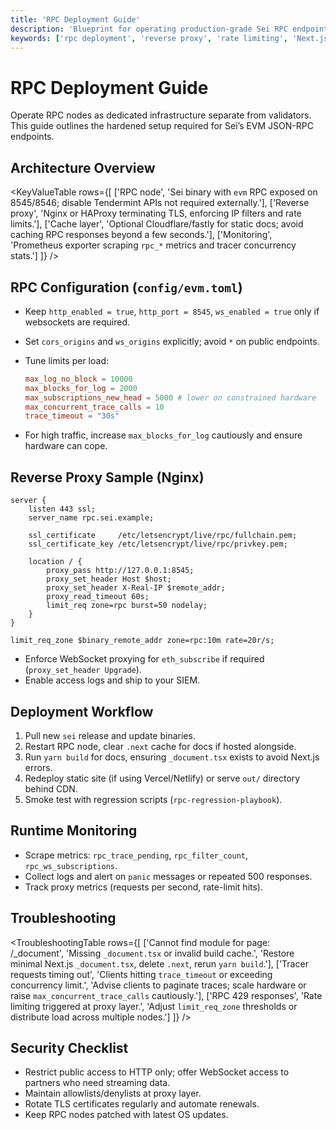 ```yaml
---
title: 'RPC Deployment Guide'
description: 'Blueprint for operating production-grade Sei RPC endpoints.'
keywords: ['rpc deployment', 'reverse proxy', 'rate limiting', 'Next.js docs build']
---
```



# RPC Deployment Guide

Operate RPC nodes as dedicated infrastructure separate from validators. This guide outlines the hardened setup required for Sei’s EVM JSON-RPC endpoints.

## Architecture Overview

<KeyValueTable
  rows={[
    ['RPC node', 'Sei binary with `evm` RPC exposed on 8545/8546; disable Tendermint APIs not required externally.'],
    ['Reverse proxy', 'Nginx or HAProxy terminating TLS, enforcing IP filters and rate limits.'],
    ['Cache layer', 'Optional Cloudflare/fastly for static docs; avoid caching RPC responses beyond a few seconds.'],
    ['Monitoring', 'Prometheus exporter scraping `rpc_*` metrics and tracer concurrency stats.']
  ]}
/>

## RPC Configuration (`config/evm.toml`)

- Keep `http_enabled = true`, `http_port = 8545`, `ws_enabled = true` only if websockets are required.
- Set `cors_origins` and `ws_origins` explicitly; avoid `*` on public endpoints.
- Tune limits per load:

  ```toml copy
  max_log_no_block = 10000
  max_blocks_for_log = 2000
  max_subscriptions_new_head = 5000 # lower on constrained hardware
  max_concurrent_trace_calls = 10
  trace_timeout = "30s"
  ```

- For high traffic, increase `max_blocks_for_log` cautiously and ensure hardware can cope.

## Reverse Proxy Sample (Nginx)

```nginx copy
server {
    listen 443 ssl;
    server_name rpc.sei.example;

    ssl_certificate     /etc/letsencrypt/live/rpc/fullchain.pem;
    ssl_certificate_key /etc/letsencrypt/live/rpc/privkey.pem;

    location / {
        proxy_pass http://127.0.0.1:8545;
        proxy_set_header Host $host;
        proxy_set_header X-Real-IP $remote_addr;
        proxy_read_timeout 60s;
        limit_req zone=rpc burst=50 nodelay;
    }
}

limit_req_zone $binary_remote_addr zone=rpc:10m rate=20r/s;
```

- Enforce WebSocket proxying for `eth_subscribe` if required (`proxy_set_header Upgrade`).
- Enable access logs and ship to your SIEM.

## Deployment Workflow

1. Pull new `sei` release and update binaries.
2. Restart RPC node, clear `.next` cache for docs if hosted alongside.
3. Run `yarn build` for docs, ensuring `_document.tsx` exists to avoid Next.js errors.
4. Redeploy static site (if using Vercel/Netlify) or serve `out/` directory behind CDN.
5. Smoke test with regression scripts (`rpc-regression-playbook`).

## Runtime Monitoring

- Scrape metrics: `rpc_trace_pending`, `rpc_filter_count`, `rpc_ws_subscriptions`.
- Collect logs and alert on `panic` messages or repeated 500 responses.
- Track proxy metrics (requests per second, rate-limit hits).

## Troubleshooting

<TroubleshootingTable
  rows={[
    ['Cannot find module for page: /_document', 'Missing `_document.tsx` or invalid build cache.', 'Restore minimal Next.js `_document.tsx`, delete `.next`, rerun `yarn build`.'],
    ['Tracer requests timing out', 'Clients hitting `trace_timeout` or exceeding concurrency limit.', 'Advise clients to paginate traces; scale hardware or raise `max_concurrent_trace_calls` cautiously.'],
    ['RPC 429 responses', 'Rate limiting triggered at proxy layer.', 'Adjust `limit_req_zone` thresholds or distribute load across multiple nodes.']
  ]}
/>

## Security Checklist

- Restrict public access to HTTP only; offer WebSocket access to partners who need streaming data.
- Maintain allowlists/denylists at proxy layer.
- Rotate TLS certificates regularly and automate renewals.
- Keep RPC nodes patched with latest OS updates.
